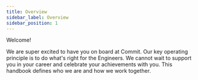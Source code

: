 ```yaml
---
title: Overview
sidebar_label: Overview
sidebar_position: 1
---
```


Welcome! 

We are super excited to have you on board at Commit. Our key operating principle is to do what's right for the Engineers. We cannot wait to support you in your career and celebrate your achievements with you. This handbook defines who we are and how we work together. 

